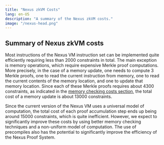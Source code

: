 ```yaml
---
title: "Nexus zkVM Costs"
lang: en-US
description: "A summary of the Nexus zkVM costs."
image: "/nexus-head.png"
---
```


## Summary of Nexus zkVM costs

Most instructions of the Nexus VM instruction set can be implemented quite efficiently requiring less than 2000 constraints in total. The main exception is memory operations, which require expensive Merkle proof computations. More precisely, in the case of a memory update, one needs to compute 3 Merkle proofs, one to read the current instruction from memory, one to read the current contents of the memory location, and one to update that memory location. Since each of these Merkle proofs requires about 4300 constraints, as indicated in the [memory checking costs section](nexus-memory-checking#cost-profile), the total cost of a memory update is about 13000 constraints.

Since the current version of the Nexus VM uses a universal model of computation, the total cost of each proof accumulation step ends up being around 15000 constraints, which is quite inefficient. However, we expect to significantly improve these costs by using better memory checking techniques and a non-uniform model of computation. The use of precompiles also has the potential to significantly improve the efficiency of the Nexus Proof System. 

